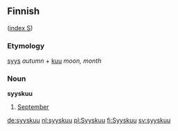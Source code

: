 ==Finnish==
([[Wiktionary:Finnish_index_s|index S]])

===Etymology===

[[syys]] ''autumn'' + [[kuu#Finnish|kuu]] ''moon, month''

===Noun===
'''syyskuu'''

# [[September]]

[[de:syyskuu]]
[[nl:syyskuu]]
[[pl:Syyskuu]]
[[fi:Syyskuu]]
[[sv:syyskuu]]